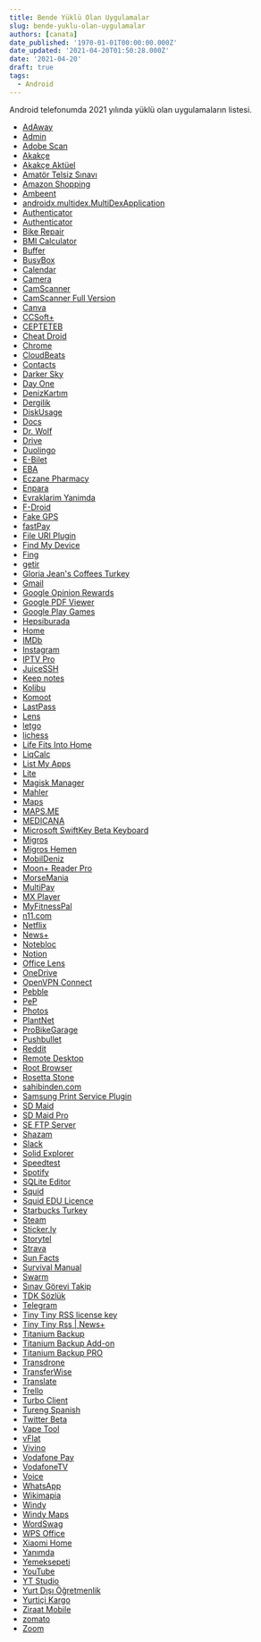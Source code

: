 ```yaml
---
title: Bende Yüklü Olan Uygulamalar
slug: bende-yuklu-olan-uygulamalar
authors: [canata]
date_published: '1970-01-01T00:00:00.000Z'
date_updated: '2021-04-20T01:50:28.000Z'
date: '2021-04-20'
draft: true
tags:
  - Android
---
```

Android telefonumda 2021 yılında yüklü olan uygulamaların listesi.
<!--truncate-->
* [AdAway](https://play.google.com/store/apps/details?id=org.adaway)
* [Admin](https://play.google.com/store/apps/details?id=com.google.android.apps.enterprise.cpanel)
* [Adobe Scan](https://play.google.com/store/apps/details?id=com.adobe.scan.android)
* [Akakçe](https://play.google.com/store/apps/details?id=com.akakce.akakce)
* [Akakçe Aktüel](https://play.google.com/store/apps/details?id=com.akakce.aktuel)
* [Amatör Telsiz Sınavı](https://play.google.com/store/apps/details?id=com.baybar.amatortelsiz)
* [Amazon Shopping](https://play.google.com/store/apps/details?id=com.amazon.mShop.android.shopping)
* [Ambeent](https://play.google.com/store/apps/details?id=com.wireless.ambeent.micro)
* [androidx.multidex.MultiDexApplication](https://play.google.com/store/apps/details?id=com.tureng.sozluk)
* [Authenticator](https://www.google.com/search?q=com.xiaomi.android.apps.authenticator2)
* [Authenticator](https://play.google.com/store/apps/details?id=com.lastpass.authenticator)
* [Bike Repair](https://play.google.com/store/apps/details?id=com.atomicsoftwares.bikerepair)
* [BMI Calculator](https://play.google.com/store/apps/details?id=com.splendapps.bmicalc)
* [Buffer](https://play.google.com/store/apps/details?id=org.buffer.android)
* [BusyBox](https://play.google.com/store/apps/details?id=com.jrummy.busybox.installer)
* [Calendar](https://play.google.com/store/apps/details?id=com.google.android.calendar)
* [Camera](https://play.google.com/store/apps/details?id=com.google.android.GoogleCamera)
* [CamScanner](https://play.google.com/store/apps/details?id=com.intsig.camscanner)
* [CamScanner Full Version](https://play.google.com/store/apps/details?id=com.intsig.lic.camscanner)
* [Canva](https://play.google.com/store/apps/details?id=com.canva.editor)
* [CCSoft+](https://play.google.com/store/apps/details?id=tr.net.ccapps.instagram)
* [CEPTETEB](https://play.google.com/store/apps/details?id=com.teb)
* [Cheat Droid](https://play.google.com/store/apps/details?id=com.felixheller.sharedprefseditor)
* [Chrome](https://play.google.com/store/apps/details?id=com.android.chrome)
* [CloudBeats](https://play.google.com/store/apps/details?id=com.cloudbeats)
* [Contacts](https://play.google.com/store/apps/details?id=com.google.android.contacts)
* [Darker Sky](https://play.google.com/store/apps/details?id=net.darksky.darksky)
* [Day One](https://play.google.com/store/apps/details?id=com.dayoneapp.dayone)
* [DenizKartım](https://play.google.com/store/apps/details?id=com.denizbank.firsatlardenizi)
* [Dergilik](https://play.google.com/store/apps/details?id=com.arneca.dergilik.main3x)
* [DiskUsage](https://play.google.com/store/apps/details?id=com.google.android.diskusage)
* [Docs](https://play.google.com/store/apps/details?id=com.google.android.apps.docs.editors.docs)
* [Dr. Wolf](https://play.google.com/store/apps/details?id=com.chess.chesscoach)
* [Drive](https://play.google.com/store/apps/details?id=com.google.android.apps.docs)
* [Duolingo](https://play.google.com/store/apps/details?id=com.duolingo)
* [E-Bilet](https://play.google.com/store/apps/details?id=tr.gov.tcdd.tasimacilik)
* [EBA](https://play.google.com/store/apps/details?id=tr.gov.eba.hesap)
* [Eczane Pharmacy](https://play.google.com/store/apps/details?id=com.adcinteractive.eczane)
* [Enpara](https://play.google.com/store/apps/details?id=finansbank.enpara)
* [Evraklarim Yanimda](https://play.google.com/store/apps/details?id=com.ardaulger.evraklarimyanimda)
* [F-Droid](https://play.google.com/store/apps/details?id=org.fdroid.fdroid)
* [Fake GPS](https://play.google.com/store/apps/details?id=com.lexa.fakegps)
* [fastPay](https://play.google.com/store/apps/details?id=com.intertech.mobilemoneytransfer.activity)
* [File URI Plugin](https://play.google.com/store/apps/details?id=com.alphainventor.plugin.fileuri)
* [Find My Device](https://play.google.com/store/apps/details?id=com.google.android.apps.adm)
* [Fing](https://play.google.com/store/apps/details?id=com.overlook.android.fing)
* [getir](https://play.google.com/store/apps/details?id=com.getir)
* [Gloria Jean's Coffees Turkey](https://play.google.com/store/apps/details?id=tr.picosoft.gloriajeanscoffeesturkey)
* [Gmail](https://play.google.com/store/apps/details?id=com.google.android.gm)
* [Google Opinion Rewards](https://play.google.com/store/apps/details?id=com.google.android.apps.paidtasks)
* [Google PDF Viewer](https://play.google.com/store/apps/details?id=com.google.android.apps.pdfviewer)
* [Google Play Games](https://play.google.com/store/apps/details?id=com.google.android.play.games)
* [Hepsiburada](https://play.google.com/store/apps/details?id=com.pozitron.hepsiburada)
* [Home](https://play.google.com/store/apps/details?id=com.google.android.apps.chromecast.app)
* [IMDb](https://play.google.com/store/apps/details?id=com.imdb.mobile)
* [Instagram](https://play.google.com/store/apps/details?id=com.instagram.android)
* [IPTV Pro](https://play.google.com/store/apps/details?id=ru.iptvremote.android.iptv.pro)
* [JuiceSSH](https://play.google.com/store/apps/details?id=com.sonelli.juicessh)
* [Keep notes](https://play.google.com/store/apps/details?id=com.google.android.keep)
* [Kolibu](https://play.google.com/store/apps/details?id=com.kolibu.kargotakip)
* [Komoot](https://play.google.com/store/apps/details?id=de.komoot.android)
* [LastPass](https://play.google.com/store/apps/details?id=com.lastpass.lpandroid)
* [Lens](https://play.google.com/store/apps/details?id=com.google.ar.lens)
* [letgo](https://play.google.com/store/apps/details?id=com.abtnprojects.ambatana)
* [lichess](https://play.google.com/store/apps/details?id=org.lichess.mobileapp)
* [Life Fits Into Home](https://play.google.com/store/apps/details?id=tr.gov.saglik.hayatevesigar)
* [LiqCalc](https://play.google.com/store/apps/details?id=com.vapefactory.liqcalc.liqcalc)
* [List My Apps](https://play.google.com/store/apps/details?id=de.onyxbits.listmyapps)
* [Lite](https://play.google.com/store/apps/details?id=com.facebook.lite)
* [Magisk Manager](https://play.google.com/store/apps/details?id=com.topjohnwu.magisk)
* [Mahler](https://play.google.com/store/apps/details?id=com.bisikletliulasim.mahler)
* [Maps](https://play.google.com/store/apps/details?id=com.google.android.apps.maps)
* [MAPS.ME](https://play.google.com/store/apps/details?id=com.mapswithme.maps.pro)
* [MEDICANA](https://play.google.com/store/apps/details?id=net.medrics.medicana)
* [Microsoft SwiftKey Beta Keyboard](https://play.google.com/store/apps/details?id=com.touchtype.swiftkey.beta)
* [Migros](https://play.google.com/store/apps/details?id=com.migrosmagazam)
* [Migros Hemen](https://play.google.com/store/apps/details?id=com.migroshemen)
* [MobilDeniz](https://play.google.com/store/apps/details?id=com.denizbank.mobildeniz)
* [Moon+ Reader Pro](https://play.google.com/store/apps/details?id=com.flyersoft.moonreaderp)
* [MorseMania](https://play.google.com/store/apps/details?id=net.countrymania.morse)
* [MultiPay](https://play.google.com/store/apps/details?id=com.mobisoft.multimobil)
* [MX Player](https://play.google.com/store/apps/details?id=com.mxtech.videoplayer.ad)
* [MyFitnessPal](https://play.google.com/store/apps/details?id=com.myfitnesspal.android)
* [n11.com](https://play.google.com/store/apps/details?id=com.dmall.mfandroid)
* [Netflix](https://play.google.com/store/apps/details?id=com.netflix.mediaclient)
* [News+](https://play.google.com/store/apps/details?id=com.noinnion.android.newsplus)
* [Notebloc](https://play.google.com/store/apps/details?id=com.notebloc.app)
* [Notion](https://play.google.com/store/apps/details?id=notion.id)
* [Office Lens](https://play.google.com/store/apps/details?id=com.microsoft.office.officelens)
* [OneDrive](https://play.google.com/store/apps/details?id=com.microsoft.skydrive)
* [OpenVPN Connect](https://play.google.com/store/apps/details?id=net.openvpn.openvpn)
* [Pebble](https://play.google.com/store/apps/details?id=com.getpebble.android.basalt)
* [PeP](https://play.google.com/store/apps/details?id=paladyum.peppara)
* [Photos](https://play.google.com/store/apps/details?id=com.google.android.apps.photos)
* [PlantNet](https://play.google.com/store/apps/details?id=org.plantnet)
* [ProBikeGarage](https://play.google.com/store/apps/details?id=com.probikegarage.app)
* [Pushbullet](https://play.google.com/store/apps/details?id=com.pushbullet.android)
* [Reddit](https://play.google.com/store/apps/details?id=com.reddit.frontpage)
* [Remote Desktop](https://play.google.com/store/apps/details?id=com.google.chromeremotedesktop)
* [Root Browser](https://play.google.com/store/apps/details?id=com.jrummyapps.rootbrowser.classic)
* [Rosetta Stone](https://play.google.com/store/apps/details?id=air.com.rosettastone.mobile.CoursePlayer)
* [sahibinden.com](https://play.google.com/store/apps/details?id=com.sahibinden)
* [Samsung Print Service Plugin](https://play.google.com/store/apps/details?id=com.sec.app.samsungprintservice)
* [SD Maid](https://play.google.com/store/apps/details?id=eu.thedarken.sdm)
* [SD Maid Pro](https://play.google.com/store/apps/details?id=eu.thedarken.sdm.unlocker)
* [SE FTP Server](https://play.google.com/store/apps/details?id=pl.solidexplorer.plugins.ftpserver)
* [Shazam](https://play.google.com/store/apps/details?id=com.shazam.android)
* [Slack](https://play.google.com/store/apps/details?id=com.Slack)
* [Solid Explorer](https://play.google.com/store/apps/details?id=pl.solidexplorer2)
* [Speedtest](https://play.google.com/store/apps/details?id=org.zwanoo.android.speedtest)
* [Spotify](https://play.google.com/store/apps/details?id=com.spotify.music)
* [SQLite Editor](https://play.google.com/store/apps/details?id=io.dancmc.sqleditor)
* [Squid](https://play.google.com/store/apps/details?id=com.steadfastinnovation.android.projectpapyrus)
* [Squid EDU Licence](https://play.google.com/store/apps/details?id=com.steadfastinnovation.android.papyruslicense.edu2018)
* [Starbucks Turkey](https://play.google.com/store/apps/details?id=com.starbucks.tr)
* [Steam](https://play.google.com/store/apps/details?id=com.valvesoftware.android.steam.community)
* [Sticker.ly](https://play.google.com/store/apps/details?id=com.snowcorp.stickerly.android)
* [Storytel](https://play.google.com/store/apps/details?id=grit.storytel.app)
* [Strava](https://play.google.com/store/apps/details?id=com.strava)
* [Sun Facts](https://play.google.com/store/apps/details?id=com.vvse.sunfacts)
* [Survival Manual](https://play.google.com/store/apps/details?id=org.ligi.survivalmanual)
* [Swarm](https://play.google.com/store/apps/details?id=com.foursquare.robin)
* [Sınav Görevi Takip](https://play.google.com/store/apps/details?id=com.serkansen.sinavgorevi)
* [TDK Sözlük](https://play.google.com/store/apps/details?id=com.berke.tdkszlk)
* [Telegram](https://play.google.com/store/apps/details?id=org.telegram.messenger)
* [Tiny Tiny RSS license key](https://play.google.com/store/apps/details?id=org.fox.ttrss.key)
* [Tiny Tiny Rss | News+](https://play.google.com/store/apps/details?id=com.noinnion.android.newsplus.extension.ttrss)
* [Titanium Backup](https://play.google.com/store/apps/details?id=com.keramidas.TitaniumBackup)
* [Titanium Backup Add-on](https://play.google.com/store/apps/details?id=com.keramidas.TitaniumBackupAddon)
* [Titanium Backup PRO](https://play.google.com/store/apps/details?id=com.keramidas.TitaniumBackupPro)
* [Transdrone](https://play.google.com/store/apps/details?id=org.transdroid.lite)
* [TransferWise](https://play.google.com/store/apps/details?id=com.transferwise.android)
* [Translate](https://play.google.com/store/apps/details?id=com.google.android.apps.translate)
* [Trello](https://play.google.com/store/apps/details?id=com.trello)
* [Turbo Client](https://play.google.com/store/apps/details?id=turbo.client)
* [Tureng Spanish](https://play.google.com/store/apps/details?id=com.tureng.spanish.sozluk)
* [Twitter Beta](https://play.google.com/store/apps/details?id=com.twitter.android)
* [Vape Tool](https://play.google.com/store/apps/details?id=com.stasbar.vape_tool)
* [vFlat](https://play.google.com/store/apps/details?id=com.voyagerx.scanner)
* [Vivino](https://play.google.com/store/apps/details?id=vivino.web.app)
* [Vodafone Pay](https://play.google.com/store/apps/details?id=com.tmob.vodafonewallet.prod)
* [VodafoneTV](https://play.google.com/store/apps/details?id=tr.vodafone.app)
* [Voice](https://play.google.com/store/apps/details?id=com.google.android.apps.googlevoice)
* [WhatsApp](https://play.google.com/store/apps/details?id=com.whatsapp)
* [Wikimapia](https://play.google.com/store/apps/details?id=org.wikimapia.android)
* [Windy](https://play.google.com/store/apps/details?id=com.windyty.android)
* [Windy Maps](https://play.google.com/store/apps/details?id=cz.seznam.windymaps)
* [WordSwag](https://play.google.com/store/apps/details?id=co.wordswag.wordswag)
* [WPS Office](https://play.google.com/store/apps/details?id=cn.wps.moffice_eng)
* [Xiaomi Home](https://play.google.com/store/apps/details?id=com.xiaomi.smarthome)
* [Yanımda](https://play.google.com/store/apps/details?id=com.vodafone.selfservis)
* [Yemeksepeti](https://play.google.com/store/apps/details?id=com.inovel.app.yemeksepeti)
* [YouTube](https://play.google.com/store/apps/details?id=com.google.android.youtube)
* [YT Studio](https://play.google.com/store/apps/details?id=com.google.android.apps.youtube.creator)
* [Yurt Dışı Öğretmenlik](https://play.google.com/store/apps/details?id=com.guncelakademi.yurtdisiogretmen)
* [Yurtiçi Kargo](https://play.google.com/store/apps/details?id=com.yurticikargo.android)
* [Ziraat Mobile](https://play.google.com/store/apps/details?id=com.ziraat.ziraatmobil)
* [zomato](https://play.google.com/store/apps/details?id=com.application.zomato)
* [Zoom](https://play.google.com/store/apps/details?id=us.zoom.videomeetings)
